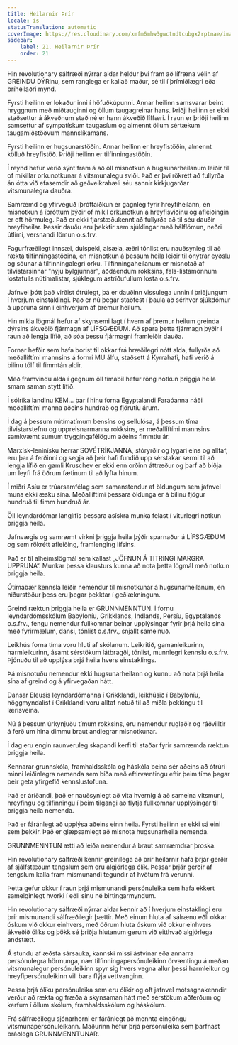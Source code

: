 ```yaml
---
title: Heilarnir Þrír
locale: is
statusTranslation: automatic
coverImage: https://res.cloudinary.com/xmfm6mhw3gwctndtcubgx2rptnae/image/upload/v1740337243/small_cover_educacion_fundamental_a051170f1c.webp
sidebar:
    label: 21. Heilarnir Þrír
    order: 21
---
```

Hin revolutionary sálfræði nýrrar aldar heldur því fram að lífræna vélin af GREINDU DÝRinu, sem ranglega er kallað maður, sé til í þrímiðlægri eða þríheilaðri mynd.

Fyrsti heilinn er lokaður inni í höfuðkúpunni. Annar heilinn samsvarar beint hryggnum með miðtauginni og öllum taugagreinar hans. Þriðji heilinn er ekki staðsettur á ákveðnum stað né er hann ákveðið líffæri. Í raun er þriðji heilinn samsettur af sympatískum taugasíum og almennt öllum sértækum taugamiðstöðvum mannslíkamans.

Fyrsti heilinn er hugsunarstöðin. Annar heilinn er hreyfistöðin, almennt kölluð hreyfistöð. Þriðji heilinn er tilfinningastöðin.

Í reynd hefur verið sýnt fram á að öll misnotkun á hugsunarheilanum leiðir til of mikillar orkunotkunar á vitsmunalegu sviði. Það er því rökrétt að fullyrða án ótta við efasemdir að geðveikrahæli séu sannir kirkjugarðar vitsmunalegra dauðra.

Samræmd og yfirveguð íþróttaiðkun er gagnleg fyrir hreyfiheilann, en misnotkun á íþróttum þýðir of mikil orkunotkun á hreyfisviðinu og afleiðingin er oft hörmuleg. Það er ekki fjarstæðukennt að fullyrða að til séu dauðir hreyfiheilar. Þessir dauðu eru þekktir sem sjúklingar með hálflömun, neðri útlimi, versnandi lömun o.s.frv.

Fagurfræðilegt innsæi, dulspeki, alsæla, æðri tónlist eru nauðsynleg til að rækta tilfinningastöðina, en misnotkun á þessum heila leiðir til ónýtrar eyðslu og sóunar á tilfinningalegri orku. Tilfinningaheilanum er misnotað af tilvistarsinnar "nýju bylgjunnar", aðdáendum rokksins, fals-listamönnum lostafulls nútímalistar, sjúklegum ástríðufullum losta o.s.frv.

Jafnvel þótt það virðist ótrúlegt, þá er dauðinn vissulega unnin í þriðjungum í hverjum einstaklingi. Það er nú þegar staðfest í þaula að sérhver sjúkdómur á uppruna sinn í einhverjum af þremur heilum.

Hin mikla lögmál hefur af skynsemi lagt í hvern af þremur heilum greinda dýrsins ákveðið fjármagn af LÍFSGÆÐUM. Að spara þetta fjármagn þýðir í raun að lengja lífið, að sóa þessu fjármagni framleiðir dauða.

Fornar hefðir sem hafa borist til okkar frá hræðilegri nótt alda, fullyrða að meðallíftími mannsins á fornri MU álfu, staðsett á Kyrrahafi, hafi verið á bilinu tólf til fimmtán aldir.

Með framvindu alda í gegnum öll tímabil hefur röng notkun þriggja heila smám saman stytt lífið.

Í sólríka landinu KEM... þar í hinu forna Egyptalandi Faraóanna náði meðallíftími manna aðeins hundrað og fjörutíu árum.

Í dag á þessum nútímatímum bensíns og sellulósa, á þessum tíma tilvistarstefnu og uppreisnarmanna rokksins, er meðallíftími mannsins samkvæmt sumum tryggingafélögum aðeins fimmtíu ár.

Marxísk-lenínísku herrar SOVÉTRÍKJANNA, stóryrðir og lygari eins og alltaf, eru þar á ferðinni og segja að þeir hafi fundið upp sérstakar sermi til að lengja lífið en gamli Kruschev er ekki enn orðinn áttræður og þarf að biðja um leyfi frá öðrum fætinum til að lyfta hinum.

Í miðri Asíu er trúarsamfélag sem samanstendur af öldungum sem jafnvel muna ekki æsku sína. Meðallíftími þessara öldunga er á bilinu fjögur hundruð til fimm hundruð ár.

Öll leyndardómar langlífis þessara asískra munka felast í viturlegri notkun þriggja heila.

Jafnvægis og samræmt virkni þriggja heila þýðir sparnaður á LÍFSGÆÐUM og sem rökrétt afleiðing, framlenging lífsins.

Það er til alheimslögmál sem kallast „JÖFNUN Á TITRINGI MARGRA UPPRUNA“. Munkar þessa klausturs kunna að nota þetta lögmál með notkun þriggja heila.

Ótímabær kennsla leiðir nemendur til misnotkunar á hugsunarheilanum, en niðurstöður þess eru þegar þekktar í geðlækningum.

Greind ræktun þriggja heila er GRUNNMENNTUN. Í fornu leyndardómsskólum Babýloníu, Grikklands, Indlands, Persíu, Egyptalands o.s.frv., fengu nemendur fullkomnar beinar upplýsingar fyrir þrjá heila sína með fyrirmælum, dansi, tónlist o.s.frv., snjallt sameinuð.

Leikhús forna tíma voru hluti af skólanum. Leikritið, gamanleikurinn, harmleikurinn, ásamt sérstökum látbragði, tónlist, munnlegri kennslu o.s.frv. Þjónuðu til að upplýsa þrjá heila hvers einstaklings.

Þá misnotuðu nemendur ekki hugsunarheilann og kunnu að nota þrjá heila sína af greind og á yfirvegaðan hátt.

Dansar Eleusis leyndardómanna í Grikklandi, leikhúsið í Babýloníu, höggmyndalist í Grikklandi voru alltaf notuð til að miðla þekkingu til lærisveina.

Nú á þessum úrkynjuðu tímum rokksins, eru nemendur ruglaðir og ráðvilltir á ferð um hina dimmu braut andlegrar misnotkunar.

Í dag eru engin raunveruleg skapandi kerfi til staðar fyrir samræmda ræktun þriggja heila.

Kennarar grunnskóla, framhaldsskóla og háskóla beina sér aðeins að ótrúri minni leiðinlegra nemenda sem bíða með eftirvæntingu eftir þeim tíma þegar þeir geta yfirgefið kennslustofuna.

Það er áríðandi, það er nauðsynlegt að vita hvernig á að sameina vitsmuni, hreyfingu og tilfinningu í þeim tilgangi að flytja fullkomnar upplýsingar til þriggja heila nemenda.

Það er fáránlegt að upplýsa aðeins einn heila. Fyrsti heilinn er ekki sá eini sem þekkir. Það er glæpsamlegt að misnota hugsunarheila nemenda.

GRUNNMENNTUN ætti að leiða nemendur á braut samræmdrar þroska.

Hin revolutionary sálfræði kennir greinilega að þrír heilarnir hafa þrjár gerðir af sjálfstæðum tengslum sem eru algjörlega ólík. Þessar þrjár gerðir af tengslum kalla fram mismunandi tegundir af hvötum frá verunni.

Þetta gefur okkur í raun þrjá mismunandi persónuleika sem hafa ekkert sameiginlegt hvorki í eðli sínu né birtingarmyndum.

Hin revolutionary sálfræði nýrrar aldar kennir að í hverjum einstaklingi eru þrír mismunandi sálfræðilegir þættir. Með einum hluta af sálrænu eðli okkar óskum við okkur einhvers, með öðrum hluta óskum við okkur einhvers ákveðið ólíks og þökk sé þriðja hlutanum gerum við eitthvað algjörlega andstætt.

Á stundu af æðsta sársauka, kannski missi ástvinar eða annarra persónulegra hörmunga, nær tilfinningapersónuleikinn örvæntingu á meðan vitsmunalegur persónuleikinn spyr sig hvers vegna allur þessi harmleikur og hreyfipersónuleikinn vill bara flýja vettvanginn.

Þessa þrjá ólíku persónuleika sem eru ólíkir og oft jafnvel mótsagnakenndir verður að rækta og fræða á skynsaman hátt með sérstökum aðferðum og kerfum í öllum skólum, framhaldsskólum og háskólum.

Frá sálfræðilegu sjónarhorni er fáránlegt að mennta eingöngu vitsmunapersónuleikann. Maðurinn hefur þrjá persónuleika sem þarfnast bráðlega GRUNNMENNTUNAR.

